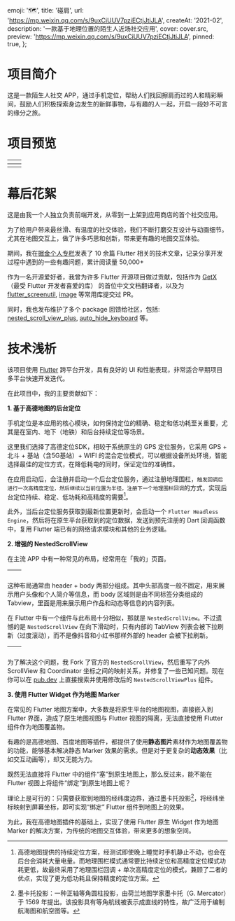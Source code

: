 
  emoji: '🗺️',
  title: '碰肩',
  url: 'https://mp.weixin.qq.com/s/9uxCiUUV7pziECtjJtiJLA',
  createAt: '2021-02',
  description: '一款基于地理位置的陌生人近场社交应用',
  cover: cover.src,
  preview: 'https://mp.weixin.qq.com/s/9uxCiUUV7pziECtjJtiJLA',
  pinned: true,
};

# 项目简介

这是一款陌生人社交 APP，通过手机定位，帮助人们找回擦肩而过的人和精彩瞬间，鼓励人们积极探索身边发生的新鲜事物，与有趣的人一起，开启一段妙不可言的缘分之旅。


<WrappedImage src={intro.src} alt="欢迎页面" maxWidth="360px" />

# 项目预览





|  <TableImage src={home.src} alt='首页'/>  | <TableImage src={meet.src} alt='擦肩'/> |
| :---------------------------------------: | :-------------------------------------: |
| <TableImage src={moment.src} alt='瞬间'/> |  <TableImage src={me.src} alt='我的'/>  |

# 幕后花絮

这是由我一个人独立负责前端开发，从零到一上架到应用商店的首个社交应用。

为了给用户带来最丝滑、有温度的社交体验，我们不断打磨交互设计与动画细节。尤其在地图交互上，做了许多巧思和创新，带来更有趣的地图交互体验。

期间，我在[掘金个人专栏](https://juejin.cn/user/2418581313189326/posts)发表了 10 余篇 Flutter 相关的技术文章，记录分享开发过程中遇到的一些有趣问题，累计阅读量 50,000+

作为一名开源爱好者，我曾为许多 Flutter 开源项目做过贡献，包括作为 [GetX](https://pub.dev/packages/get)（最受 Flutter 开发者喜爱的库） 的首位中文文档翻译者，以及为 [flutter_screenutil](https://pub.dev/packages/flutter_screenutil), [image](https://pub.dev/packages/image) 等常用库提交过 PR。

同时，我也发布维护了多个 package 回馈给社区，包括: [nested_scroll_view_plus](https://pub.dev/packages/nested_scroll_view_plus), [auto_hide_keyboard](https://pub.dev/packages/auto_hide_keyboard) 等。

# 技术浅析

该项目使用 [Flutter](https://flutter.dev/) 跨平台开发，具有良好的 UI 和性能表现，非常适合早期项目多平台快速开发迭代。

在此项目中，我的主要贡献如下：

**1. 基于高德地图的后台定位**

手机定位是本应用的核心模块，如何保持定位的精确、稳定和低功耗至关重要，尤其是在室内、地下（地铁）和后台持续定位等场景。

这里我们选择了高德定位SDK，相较于系统原生的 GPS 定位服务，它采用 GPS + 北斗 + 基站（含5G基站）+ WIFI 的混合定位模式，可以根据设备所处环境，智能选择最佳的定位方式，在降低耗电的同时，保证定位的准确性。

在应用启动后，会注册并启动一个后台定位服务，通过注册地理围栏，`触发回调后进行一次高精度定位，然后继续以当前位置为半径，注册下一个地理围栏回调`的方式，实现后台定位持续、稳定、低功耗和高精度的需要[^1]。

此外，当后台定位服务获取到最新位置更新时，会启动一个 `Flutter Headless Engine`，然后将在原生平台获取到的定位数据，发送到预先注册的 Dart 回调函数中，复用 Flutter 端已有的网络请求模块和其他的业务逻辑。

**2. 增强的 NestedScrollView**

在主流 APP 中有一种常见的布局，经常用在「我的」页面。



| <TableImage src={he1.src} alt='抖音'/> | <TableImage src={he2.src} alt='小红书'/> |
| :------------------------------------: | ---------------------------------------- |

这种布局通常由 header + body 两部分组成。其中头部高度一般不固定，用来展示用户头像和个人简介等信息，而 body 区域则是由不同标签分类组成的 Tabview，里面是用来展示用户作品和动态等信息的内容列表。

在 Flutter 中有一个组件与此布局十分相似，那就是 `NestedScrollView`。不过遗憾的是 `NestedScrollView` 在向下滑动时，只有内部的 TabView 列表会被下拉刷新（过度滚动），而不是像抖音和小红书那样外部的 header 会被下拉刷新。



| <TableImage src={nested.src} alt='NestedScrollView'/> | <TableImage src={nestedPlus.src} alt='NestedScrollViewPlus'/> |
| :---------------------------------------------------: | ------------------------------------------------------------- |

为了解决这个问题，我 Fork 了官方的 `NestedScrollView`，然后重写了内外 ScrollView 和 Coordinator 坐标之间的映射关系，并修复了一些已知问题。现在你可以在 [pub.dev](https://pub.dev/packages/nested_scroll_view_plus) 上直接搜索并使用修改后的 `NestedScrollViewPlus` 组件。

**3. 使用 Flutter Widget 作为地图 Marker**

在常见的 Flutter 地图方案中，大多数是将原生平台的地图视图，直接嵌入到 Flutter 界面，造成了原生地图视图与 Flutter 视图的隔离，无法直接使用 Flutter 组件作为地图覆盖物。


<BaseImage src={amap.src} alt="工单反馈" />

有趣的是高德地图、百度地图等插件，都提供了使用**静态图片**素材作为地图覆盖物的功能，能够基本解决静态 Marker 效果的需求。但是对于更复杂的**动态效果**（比如交互动画等），却又无能为力。


<WrappedImage src={marker.src} alt="效果预览" maxWidth="360px" />

既然无法直接将 Flutter 中的组件“塞”到原生地图上，那么反过来，能不能在 Flutter 视图上将组件“绑定”到原生地图上呢？

理论上是可行的：只需要获取到地图的经纬度边界，通过墨卡托投影[^2]，将经纬坐标映射到屏幕坐标，即可实现“绑定” Flutter 组件到地图上的效果。

为此，我在高德地图插件的基础上，实现了使用 Flutter 原生 Widget 作为地图 Marker 的解决方案，为传统的地图交互体验，带来更多的想象空间。

[^1]: 高德地图提供的持续定位方案，经测试即使晚上睡觉时手机静止不动，也会在后台会消耗大量电量。而地理围栏模式通常要比持续定位和高精度定位模式功耗更低，故最终采用了地理围栏回调 + 单次高精度定位的模式，兼顾了二者的优点，实现了更为低功耗且保持精度的定位方案。
[^2]: 墨卡托投影：一种正轴等角圆柱投影，由荷兰地图学家墨卡托（G. Mercator）于 1569 年提出。该投影具有等角航线被表示成直线的特性，故广泛用于编制航海图和航空图等。
